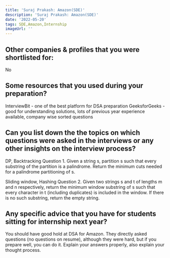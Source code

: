 ```yaml
---
title: 'Suraj Prakash: Amazon(SDE)'
description: 'Suraj Prakash: Amazon(SDE)'
date: '2022-05-20'
tags: SDE,Amazon,Internship
imageUrl: ''
---
```


## Other companies & profiles that you were shortlisted for:
No

## Some resources that you used during your preparation?
InterviewBit - one of the best platform for DSA  preparation
GeeksforGeeks - good for understanding solutions, lots of previous year experience available, company wise sorted questions

## Can you list down the the topics on which questions were asked in the interviews or any other insights on the interview process?
DP, Backtracking
Question 1. Given a string s, partition s such that every substring of the partition is a palindrome.
Return the minimum cuts needed for a palindrome partitioning of s.

Sliding window, Hashing
Question 2. Given two strings s and t of lengths m and n respectively, return the minimum window substring of s such that every character
in t (including duplicates) is included in the window.
If there is no such substring, return the empty string.

## Any specific advice that you have for students sitting for internship next year?
You should have good hold at DSA for Amazon.
They directly asked questions (no questions on resume), although they were hard, but if you prepare well, you can do it.
Explain your answers properly, also explain your thought process.

